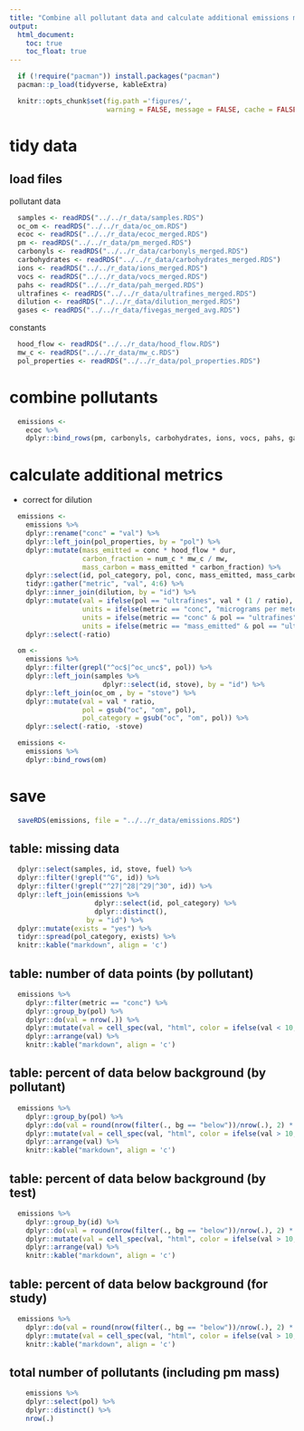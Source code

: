```yaml
---
title: "Combine all pollutant data and calculate additional emissions metrics"
output:
  html_document:
    toc: true
    toc_float: true
---
```


```r
  if (!require("pacman")) install.packages("pacman")
  pacman::p_load(tidyverse, kableExtra)
```

```r
  knitr::opts_chunk$set(fig.path ='figures/',
                        warning = FALSE, message = FALSE, cache = FALSE)
```

# tidy data

## load files

pollutant data

```r
  samples <- readRDS("../../r_data/samples.RDS")
  oc_om <- readRDS("../../r_data/oc_om.RDS")
  ecoc <- readRDS("../../r_data/ecoc_merged.RDS")
  pm <- readRDS("../../r_data/pm_merged.RDS")
  carbonyls <- readRDS("../../r_data/carbonyls_merged.RDS")
  carbohydrates <- readRDS("../../r_data/carbohydrates_merged.RDS")
  ions <- readRDS("../../r_data/ions_merged.RDS")
  vocs <- readRDS("../../r_data/vocs_merged.RDS")
  pahs <- readRDS("../../r_data/pah_merged.RDS")
  ultrafines <- readRDS("../../r_data/ultrafines_merged.RDS")
  dilution <- readRDS("../../r_data/dilution_merged.RDS")
  gases <- readRDS("../../r_data/fivegas_merged_avg.RDS")
```

constants

```r
  hood_flow <- readRDS("../../r_data/hood_flow.RDS")
  mw_c <- readRDS("../../r_data/mw_c.RDS")
  pol_properties <- readRDS("../../r_data/pol_properties.RDS")
```

# combine pollutants

```r
  emissions <-
    ecoc %>%
    dplyr::bind_rows(pm, carbonyls, carbohydrates, ions, vocs, pahs, gases, ultrafines)
```

# calculate additional metrics

* correct for dilution

```r
  emissions <- 
    emissions %>%
    dplyr::rename("conc" = "val") %>%
    dplyr::left_join(pol_properties, by = "pol") %>%
    dplyr::mutate(mass_emitted = conc * hood_flow * dur,
                  carbon_fraction = num_c * mw_c / mw,
                  mass_carbon = mass_emitted * carbon_fraction) %>%
    dplyr::select(id, pol_category, pol, conc, mass_emitted, mass_carbon, qc, bg, lod, dur) %>%
    tidyr::gather("metric", "val", 4:6) %>%
    dplyr::inner_join(dilution, by = "id") %>%
    dplyr::mutate(val = ifelse(pol == "ultrafines", val * (1 / ratio), val),
                  units = ifelse(metric == "conc", "micrograms per meter cubed", "micrograms"),
                  units = ifelse(metric == "conc" & pol == "ultrafines", "number per meter cubed", units),
                  units = ifelse(metric == "mass_emitted" & pol == "ultrafines", "number", units)) %>%
    dplyr::select(-ratio)
```

```r
  om <- 
    emissions %>%
    dplyr::filter(grepl("^oc$|^oc_unc$", pol)) %>%
    dplyr::left_join(samples %>%
                       dplyr::select(id, stove), by = "id") %>%
    dplyr::left_join(oc_om , by = "stove") %>%
    dplyr::mutate(val = val * ratio,
                  pol = gsub("oc", "om", pol),
                  pol_category = gsub("oc", "om", pol)) %>%
    dplyr::select(-ratio, -stove)
```

```r
  emissions <-
    emissions %>%
    dplyr::bind_rows(om)
```

# save

```r
  saveRDS(emissions, file = "../../r_data/emissions.RDS")
```

## table: missing data

```r
  dplyr::select(samples, id, stove, fuel) %>%
  dplyr::filter(!grepl("^G", id)) %>%
  dplyr::filter(!grepl("^27|^28|^29|^30", id)) %>%
  dplyr::left_join(emissions %>%
                     dplyr::select(id, pol_category) %>%
                     dplyr::distinct(),
                   by = "id") %>%
  dplyr::mutate(exists = "yes") %>%
  tidyr::spread(pol_category, exists) %>%
  knitr::kable("markdown", align = 'c')
```

## table: number of data points (by pollutant)

```r
  emissions %>%
    dplyr::filter(metric == "conc") %>%
    dplyr::group_by(pol) %>%
    dplyr::do(val = nrow(.)) %>%
    dplyr::mutate(val = cell_spec(val, "html", color = ifelse(val < 10, "red", "blue"))) %>%
    dplyr::arrange(val) %>%
    knitr::kable("markdown", align = 'c')
```

## table: percent of data below background (by pollutant)

```r
  emissions %>%
    dplyr::group_by(pol) %>%
    dplyr::do(val = round(nrow(filter(., bg == "below"))/nrow(.), 2) * 100) %>%
    dplyr::mutate(val = cell_spec(val, "html", color = ifelse(val > 10, "red", "blue"))) %>%
    dplyr::arrange(val) %>%
    knitr::kable("markdown", align = 'c')
```

## table: percent of data below background (by test)

```r
  emissions %>%
    dplyr::group_by(id) %>%
    dplyr::do(val = round(nrow(filter(., bg == "below"))/nrow(.), 2) * 100) %>%
    dplyr::mutate(val = cell_spec(val, "html", color = ifelse(val > 10, "red", "blue"))) %>%
    dplyr::arrange(val) %>%
    knitr::kable("markdown", align = 'c')
```

## table: percent of data below background (for study)

```r
  emissions %>%
    dplyr::do(val = round(nrow(filter(., bg == "below"))/nrow(.), 2) * 100) %>%
    dplyr::mutate(val = cell_spec(val, "html", color = ifelse(val > 10, "red", "blue"))) %>%
    knitr::kable("markdown", align = 'c')
```

## total number of pollutants (including pm mass)

```r
    emissions %>%
    dplyr::select(pol) %>%
    dplyr::distinct() %>%
    nrow(.)
```
